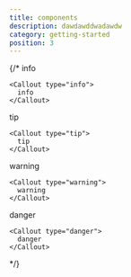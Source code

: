 ```yaml
---
title: components
description: dawdawddwadawdw 
category: getting-started
position: 3
---
```

{/* 
<Callout type="info">
  info
</Callout>

```astro
<Callout type="info">
  info
</Callout>
```

<Callout type="tip">
  tip
</Callout>

```astro
<Callout type="tip">
  tip
</Callout>
```

<Callout type="warning">
  warning
</Callout>

```astro
<Callout type="warning">
  warning
</Callout>
```


<Callout type="danger">
  danger
</Callout>

```astro
<Callout type="danger">
  danger
</Callout>
```
 */}
